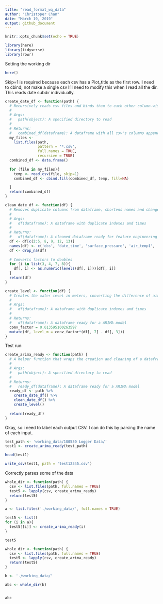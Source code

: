 ```yaml
---
title: "read_format_wq_data"
author: "Christoper Chan"
date: "March 19, 2019"
output: github_document
---
```


```r
knitr::opts_chunk$set(echo = TRUE)
```

```r
library(here)
library(tidyverse)
library(rowr)
```

Setting the working dir
```r
here()
```

Skip=1 is required because each csv has a Plot_title as the first row. I need to cbind, not make a single csv
I'll need to modify this when I read all the dir. This reads date subdir individually.
```r
create_date_df <- function(path) {
  # Recursively reads csv files and binds them to each other column-wise
  #
  # Args:
  #   path(object): A specified directory to read
  #
  # Returns:
  #   combined_df(dataframe): A dataframe with all csv's columns appended
  my_files <- 
    list.files(path,
               pattern = '*.csv',
               full.names = TRUE,
               recursive = TRUE) 
  combined_df <- data.frame()
  
  for (file in my_files){
    temp <- read_csv(file, skip=1)
    combined_df <- cbind.fill(combined_df, temp, fill=NA)

  }
  return(combined_df)
}
```

```r
clean_date_df <- function(df) {
  # Removes duplicate columns from dataframe, shortens names and changes factors to numeric when appropriate
  #
  # Args:
  #   df(dataframe): A dataframe with duplicate indexes and times
  #
  # Returns:
  #   df(dataframe): A cleaned dataframe ready for feature engineering
  df <- df[c(2:5, 8, 9, 12, 13)]
  names(df) <- c('obs', 'date_time', 'surface_pressure', 'air_temp1', 'salinity', 'sal_temp2', 'depth_pressure', 'depth_temp')
  df <- drop_na(df)
  
  # Converts factors to doubles 
  for (i in list(3, 4, 7, 8)){
    df[, i] <- as.numeric(levels(df[, i]))[df[, i]]
  }
  return(df)
}
```

```r
create_level <- function(df) {
  # Creates the water level in meters, converting the difference of air pressure and depth pressure
  #
  # Args:
  #   df(dataframe): A dataframe with duplicate indexes and times
  #
  # Returns:
  #   df(dataframe): A dataframe ready for a ARIMA model
  conv_factor = 0.013595100263597
  mutate(df, level_m = conv_factor*(df[, 7] - df[, 3]))
}
```

Test run


```r
create_arima_ready <- function(path) {
  # A helper function that wraps the creation and cleaning of a dataframe
  #
  # Args:
  #   path(object): A specified directory to read
  #
  # Returns:
  #   ready_df(dataframe): A dataframe ready for a ARIMA model
  ready_df <- path %>%
    create_date_df() %>%
    clean_date_df() %>%
    create_level()
  
  return(ready_df)
}
```

Okay, so i need to label each output CSV. I can do this by parsing the name of each input.
```r
test_path <- 'working_data/180530 Logger Data/'
test1 <- create_arima_ready(test_path)

head(test1)

write_csv(test1, path = 'test12345.csv')
```

Correctly parses some of the data
```r
whole_dir <- function(path) {
  csv <- list.files(path, full.names = TRUE)
  test5 <- lapply(csv, create_arima_ready)
  return(test5)
}

a <- list.files('./working_data/', full.names = TRUE)

test5 <- list()
for (i in a){
  test5[[i]] <- create_arima_ready(i)
}

test5
```


```r
whole_dir <- function(path) {
  csv <- list.files(path, full.names = TRUE)
  test5 <- lapply(csv, create_arima_ready)
  return(test5)
}

b <- './working_data/'

abc <- whole_dir(b)


abc
```



